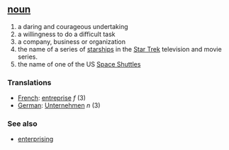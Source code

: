 == [[noun]] ==
# a daring and courageous undertaking
# a willingness to do a difficult task
# a company, business or organization
# the name of a series of [[starship]]s in the [[Star Trek]] television and movie series.
# the name of one of the US [[Space Shuttle]]s

=== Translations ===
*[[French]]: [[entreprise]] ''f'' (3)
*[[German]]: [[Unternehmen]] ''n'' (3)

=== See also ===
*[[enterprising]]
